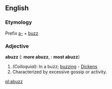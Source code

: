 ==English==

===Etymology===
Prefix [[a-]] + [[buzz]]

===Adjective===
'''abuzz'''  ({{compar}}: '''more abuzz''', {{superl}}: '''most abuzz''')

# ''(Colloquial):'' In a buzz; [[buzzing]] - [[Dickens]]
# Characterized by excessive gossip or activity.

[[pl:abuzz]]